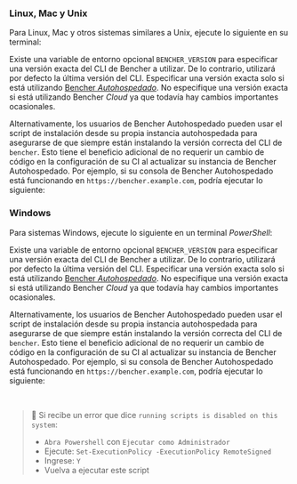 
### Linux, Mac y Unix
Para Linux, Mac y otros sistemas similares a Unix, ejecute lo siguiente en su terminal:

<CliUnixScript />

Existe una variable de entorno opcional `BENCHER_VERSION` para especificar una versión exacta del CLI de Bencher a utilizar.
De lo contrario, utilizará por defecto la última versión del CLI.
Especificar una versión exacta solo si está utilizando [Bencher *Autohospedado*][bencher self hosted].
No especifique una versión exacta si está utilizando Bencher *Cloud* ya que todavía hay cambios importantes ocasionales.

<CliUnixScriptVersion />

Alternativamente, los usuarios de Bencher Autohospedado pueden usar el script de instalación desde su propia instancia autohospedada
para asegurarse de que siempre están instalando la versión correcta del CLI de `bencher`.
Esto tiene el beneficio adicional de no requerir un cambio de código en la configuración de su CI al actualizar su instancia de Bencher Autohospedado.
Por ejemplo, si su consola de Bencher Autohospedado está funcionando en `https://bencher.example.com`,
podría ejecutar lo siguiente:

<CliUnixSelfHosted />

### Windows
Para sistemas Windows, ejecute lo siguiente en un terminal _PowerShell_:

<CliWindowsScript />

Existe una variable de entorno opcional `BENCHER_VERSION` para especificar una versión exacta del CLI de Bencher a utilizar.
De lo contrario, utilizará por defecto la última versión del CLI.
Especificar una versión exacta solo si está utilizando [Bencher *Autohospedado*][bencher self hosted].
No especifique una versión exacta si está utilizando Bencher *Cloud* ya que todavía hay cambios importantes ocasionales.

<CliWindowsScriptVersion />

Alternativamente, los usuarios de Bencher Autohospedado pueden usar el script de instalación desde su propia instancia autohospedada
para asegurarse de que siempre están instalando la versión correcta del CLI de `bencher`.
Esto tiene el beneficio adicional de no requerir un cambio de código en la configuración de su CI al actualizar su instancia de Bencher Autohospedado.
Por ejemplo, si su consola de Bencher Autohospedado está funcionando en `https://bencher.example.com`,
podría ejecutar lo siguiente:

<CliWindowsSelfHosted />

<br />

> 🐰 Si recibe un error que dice `running scripts is disabled on this system`:
> - `Abra Powershell` con `Ejecutar como Administrador`
> - Ejecute: `Set-ExecutionPolicy -ExecutionPolicy RemoteSigned`
> - Ingrese: `Y`
> - Vuelva a ejecutar este script

[bencher self hosted]: /es/docs/explanation/bencher-self-hosted/